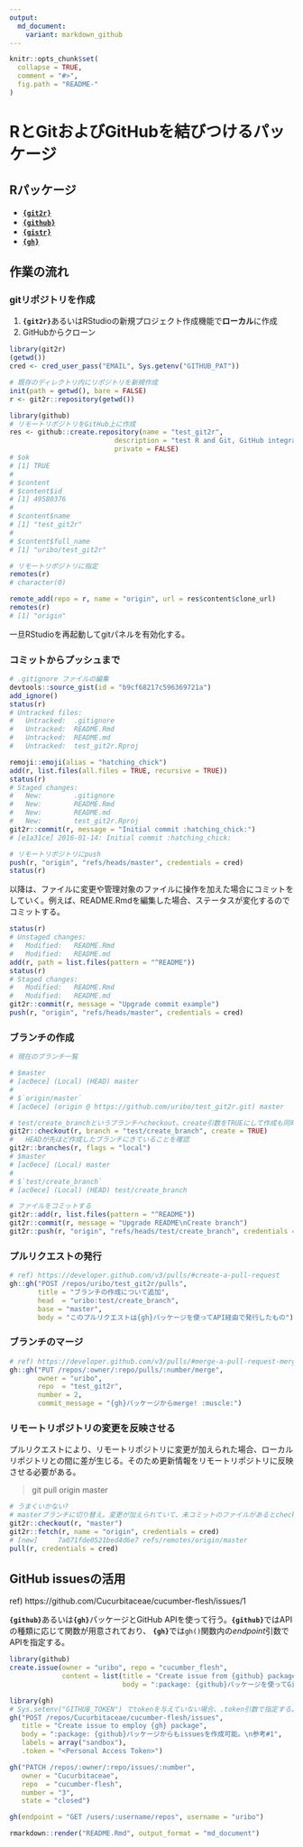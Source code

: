 ```yaml
---
output:
  md_document:
    variant: markdown_github
---
```


<!-- README.md is generated from README.Rmd. Please edit that file -->

```r
knitr::opts_chunk$set(
  collapse = TRUE,
  comment = "#>",
  fig.path = "README-"
)
```

RとGitおよびGitHubを結びつけるパッケージ
=====

## Rパッケージ

* [**`{git2r}`**](https://github.com/ropensci/git2r)
* [**`{github}`**](https://github.com/cscheid/rgithub)
* [**`{gistr}`**](https://github.com/ropensci/gistr)
* [**`{gh}`**](https://github.com/gaborcsardi/gh)

## 作業の流れ

### gitリポジトリを作成

1. **`{git2r}`**あるいはRStudioの新規プロジェクト作成機能で**ローカル**に作成
2. GitHubからクローン

```r
library(git2r)
(getwd())
cred <- cred_user_pass("EMAIL", Sys.getenv("GITHUB_PAT"))
```

```r
# 既存のディレクトリ内にリポジトリを新規作成
init(path = getwd(), bare = FALSE)
r <- git2r::repository(getwd())
```

```r
library(github)
# リモートリポジトリをGitHub上に作成
res <- github::create.repository(name = "test_git2r", 
                          description = "test R and Git, GitHub integration", 
                          private = FALSE)
# $ok
# [1] TRUE
# 
# $content
# $content$id
# [1] 49580376
# 
# $content$name
# [1] "test_git2r"
# 
# $content$full_name
# [1] "uribo/test_git2r"
```

```r
# リモートリポジトリに指定
remotes(r)
# character(0)

remote_add(repo = r, name = "origin", url = res$content$clone_url)
remotes(r)
# [1] "origin"
```

一旦RStudioを再起動してgitパネルを有効化する。

### コミットからプッシュまで

```r
# .gitignore ファイルの編集
devtools::source_gist(id = "b9cf68217c596369721a")
add_ignore()
status(r)
# Untracked files:
# 	Untracked:  .gitignore
# 	Untracked:  README.Rmd
# 	Untracked:  README.md
# 	Untracked:  test_git2r.Rproj

remoji::emoji(alias = "hatching_chick")
add(r, list.files(all.files = TRUE, recursive = TRUE))
status(r)
# Staged changes:
# 	New:        .gitignore
# 	New:        README.Rmd
# 	New:        README.md
# 	New:        test_git2r.Rproj
git2r::commit(r, message = "Initial commit :hatching_chick:")
# [e1a31ce] 2016-01-14: Initial commit :hatching_chick:

# リモートリポジトリにpush
push(r, "origin", "refs/heads/master", credentials = cred)
status(r)
```

以降は、ファイルに変更や管理対象のファイルに操作を加えた場合にコミットをしていく。例えば、README.Rmdを編集した場合、ステータスが変化するのでコミットする。

```r
status(r)
# Unstaged changes:
# 	Modified:   README.Rmd
# 	Modified:   README.md
add(r, path = list.files(pattern = "^README"))
status(r)
# Staged changes:
# 	Modified:   README.Rmd
# 	Modified:   README.md
git2r::commit(r, message = "Upgrade commit example")
push(r, "origin", "refs/heads/master", credentials = cred)
```

### ブランチの作成

```r
# 現在のブランチ一覧

# $master
# [ac0ece] (Local) (HEAD) master
# 
# $`origin/master`
# [ac0ece] (origin @ https://github.com/uribo/test_git2r.git) master

# test/create_branchというブランチへcheckout。create引数をTRUEにして作成も同時に行う
git2r::checkout(r, branch = "test/create_branch", create = TRUE)
#   HEADが先ほど作成したブランチにきていることを確認
git2r::branches(r, flags = "local")
# $master
# [ac0ece] (Local) master
# 
# $`test/create_branch`
# [ac0ece] (Local) (HEAD) test/create_branch

# ファイルをコミットする
git2r::add(r, list.files(pattern = "^README"))
git2r::commit(r, message = "Upgrade README\nCreate branch")
git2r::push(r, "origin", "refs/heads/test/create_branch", credentials = cred)
```

### プルリクエストの発行

```r
# ref) https://developer.github.com/v3/pulls/#create-a-pull-request
gh::gh("POST /repos/uribo/test_git2r/pulls",
       title = "ブランチの作成について追加",
       head  = "uribo:test/create_branch",
       base = "master",
       body = "このプルリクエストは{gh}パッケージを使ってAPI経由で発行したもの")
```

### ブランチのマージ

```r
# ref) https://developer.github.com/v3/pulls/#merge-a-pull-request-merge-button
gh::gh("PUT /repos/:owner/:repo/pulls/:number/merge",
       owner = "uribo",
       repo  = "test_git2r",
       number = 2,
       commit_message = "{gh}パッケージからmerge! :muscle:")
```

### リモートリポジトリの変更を反映させる

プルリクエストにより、リモートリポジトリに変更が加えられた場合、ローカルリポジトリとの間に差が生じる。そのため更新情報をリモートリポジトリに反映させる必要がある。

> git pull origin master

```r
# うまくいかない?
# masterブランチに切り替え。変更が加えられていて、未コミットのファイルがあるとcheckoutできないので注意
git2r::checkout(r, "master")
git2r::fetch(r, name = "origin", credentials = cred)
# [new]     7a071fde0521bed4d6e7 refs/remotes/origin/master
pull(r, credentials = cred)
```

## GitHub issuesの活用

ref) https://github.com/Cucurbitaceae/cucumber-flesh/issues/1

**`{github}`**あるいは**`{gh}`**パッケージとGitHub APIを使って行う。**`{github}`**ではAPIの種類に応じて関数が用意されており、 **`{gh}`**では`gh()`関数内の*endpoint*引数でAPIを指定する。

```r
library(github)
create.issue(owner = "uribo", repo = "cucumber_flesh",
             content = list(title = "Create issue from {github} package", 
                            body = ":package: {github}パッケージを使ってGithub issuesの作成\n改行はどうなるか :smile_cat:"))
```

```r
library(gh)
# Sys.setenv("GITHUB_TOKEN") でtokenを与えていない場合、.token引数で指定する。
gh("POST /repos/Cucurbitaceae/cucumber-flesh/issues", 
   title = "Create issue to employ {gh} package",
   body = ":package: {github}パッケージからもissuesを作成可能。\n参考#1",
   labels = array("sandbox"),
   .token = "<Personal Access Token>")

gh("PATCH /repos/:owner/:repo/issues/:number",
   owner = "Cucurbitaceae",
   repo  = "cucumber-flesh",
   number = "3",
   state = "closed")

gh(endpoint = "GET /users/:username/repos", username = "uribo")
```

```r
rmarkdown::render("README.Rmd", output_format = "md_document")
```
